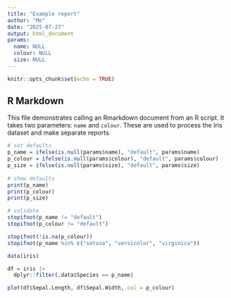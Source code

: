 ```yaml
---
title: "Example report"
author: "Me"
date: "2025-07-27"
output: html_document
params:
  name: NULL
  colour: NULL
  size: NULL
---
```




```r
knitr::opts_chunk$set(echo = TRUE)
```

## R Markdown

This file demonstrates calling an Rmarkdown document from an R script. It takes
two parameters: `name` and `colour`. These are used to process the Iris dataset
and make separate reports.


```r

# set defaults
p_name = ifelse(is.null(params$name), "default", params$name)
p_colour = ifelse(is.null(params$colour), "default", params$colour)
p_size = ifelse(is.null(params$size), "default", params$size)
  
# show defaults
print(p_name)
print(p_colour)
print(p_size)

# validate
stopifnot(p_name != "default")
stopifnot(p_colour != "default")

stopifnot(!is.na(p_colour))
stopifnot(p_name %in% c("setosa", "versicolor", "virginica"))
```

```r
data(iris)

df = iris |>
  dplyr::filter(.data$Species == p_name)

plot(df$Sepal.Length, df$Sepal.Width, col = p_colour)

```

